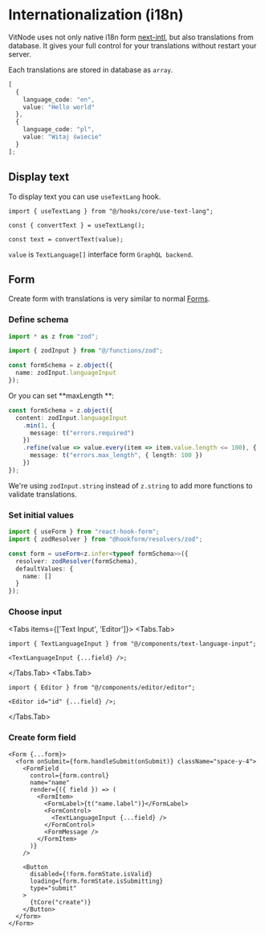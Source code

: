 
# Internationalization (i18n)

VitNode uses not only native i18n form [next-intl](https://github.com/amannn/next-intl), but also translations from database. It gives your full control for your translations without restart your server.

Each translations are stored in database as `array`.

```ts
[
  {
    language_code: "en",
    value: "Hello world"
  },
  {
    language_code: "pl",
    value: "Witaj świecie"
  }
];
```

## Display text

To display text you can use `useTextLang` hook.

```tsx
import { useTextLang } from "@/hooks/core/use-text-lang";

const { convertText } = useTextLang();

const text = convertText(value);
```

`value` is `TextLanguage[]` interface form `GraphQL backend`.

## Form

Create form with translations is very similar to normal [Forms](/themes/forms).

<Steps>

### Define schema

```ts
import * as z from "zod";

import { zodInput } from "@/functions/zod";

const formSchema = z.object({
  name: zodInput.languageInput
});
```

Or you can set **maxLength **:

```ts
const formSchema = z.object({
  content: zodInput.languageInput
    .min(1, {
      message: t("errors.required")
    })
    .refine(value => value.every(item => item.value.length <= 100), {
      message: t("errors.max_length", { length: 100 })
    })
});
```

We're using `zodInput.string` instead of `z.string` to add more functions to validate translations.

### Set initial values

```ts {7}
import { useForm } from "react-hook-form";
import { zodResolver } from "@hookform/resolvers/zod";

const form = useForm<z.infer<typeof formSchema>>({
  resolver: zodResolver(formSchema),
  defaultValues: {
    name: []
  }
});
```

### Choose input

<Tabs items={['Text Input', 'Editor']}>
  <Tabs.Tab>

```tsx
import { TextLanguageInput } from "@/components/text-language-input";

<TextLanguageInput {...field} />;
```

  </Tabs.Tab>
  <Tabs.Tab>

```tsx
import { Editor } from "@/components/editor/editor";

<Editor id="id" {...field} />;
```

  </Tabs.Tab>
</Tabs>

### Create form field

```tsx {10}
<Form {...form}>
  <form onSubmit={form.handleSubmit(onSubmit)} className="space-y-4">
    <FormField
      control={form.control}
      name="name"
      render={({ field }) => (
        <FormItem>
          <FormLabel>{t("name.label")}</FormLabel>
          <FormControl>
            <TextLanguageInput {...field} />
          </FormControl>
          <FormMessage />
        </FormItem>
      )}
    />

    <Button
      disabled={!form.formState.isValid}
      loading={form.formState.isSubmitting}
      type="submit"
    >
      {tCore("create")}
    </Button>
  </form>
</Form>
```

</Steps>

